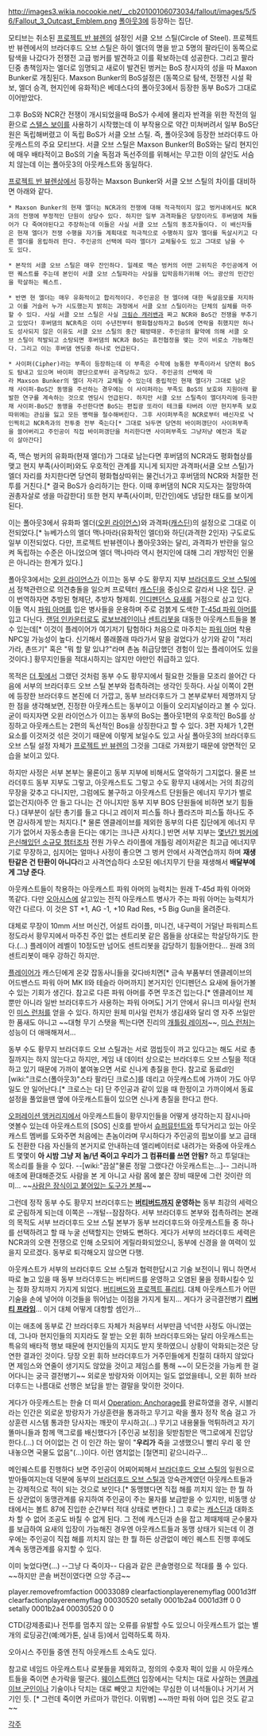 http://images3.wikia.nocookie.net/__cb20100106073034/fallout/images/5/56/Fallout_3_Outcast_Emblem.png
[[폴아웃3]]에 등장하는 집단.

모티브는 취소된 [[프로젝트 반 뷰렌]]의 설정인 서클 오브 스틸(Circle of Steel). 
프로젝트 반 뷰렌에서의 브라더후드 오브 스틸은 하이 엘더의 명을 받고 5명의 팔라딘이 동쪽으로 탐색을 나갔다가 전쟁전 고급 벙커를 발견하고 이를 확보하는데 성공한다. 그리고 팔라딘중 총책임자는 엘더로 임명되고 새로이 발견된 벙커는 BoS 창시자의 성을 따 Maxon Bunker로 개칭된다. Maxson Bunker의 BoS설정은 (동쪽으로 탐색, 전쟁전 시설 확보, 엘더 승격, 현지인에 유화적)은 베데스다의 폴아웃3에서 등장한 동부 BoS가 그대로 이어받았다.

그후 BoS와 NCR간 전쟁이 개시되었을때 BoS가 수세에 몰리자 반격을 위한 작전의 일환으로 [[스텔스 보이]]를 사용하기 시작했는데 이 부작용으로 약간 미쳐버려서 일부 BoS단원은 독립해버렸고 이 독립 BoS가 서클 오브 스틸. 즉, 폴아웃3에 등장한 브라더후드 아웃캐스트의 주요 모티브다.
서클 오브 스틸은 Maxson Bunker의 BoS와는 달리 현지인에 매우 배타적이고 BoS의 기술 독점과 독선주의를 위해서는 무고한 이의 살인도 서슴치 않는데 이는 폴아웃3의 아웃캐스트와 동일하다.

[[프로젝트 반 뷰렌]]상에서 등장하는 Maxson Bunker와 서클 오브 스틸의 차이를 대비하면 아래와 같다.

 * Maxson Bunker의 현재 엘더는 NCR과의 전쟁에 대해 적극적이지 않고 벙커내에서도 NCR과의 전쟁에 부정적인 단원이 상당수 있다. 하지만 일부 과격파들은 당장이라도 후버댐에 쳐들어가 다 죽여야된다고 주장하는데 이들은 사실 서클 오브 스틸의 동조자들이다. 이 배신자들은 현재 엘더가 전쟁 수행을 자기들 계획대로 적극적으로 수행하지 않자 엘더를 독살시키고 다른 엘더를 옹립하려 한다. 주인공의 선택에 따라 엘더가 교체될수도 있고 그대로 남을 수도 있다.

 * 본작의 서클 오브 스틸은 매우 잔인하다. 일례로 맥슨 벙커의 어떤 고위직은 주인공에게 어떤 퀘스트를 주는데 본인이 서클 오브 스틸파라는 사실을 입막음하기위해 어느 광산의 민간인을 학살하는 퀘스트.

 * 반면 현 엘더는 매우 유화적이고 합리적이다. 주인공은 현 엘더에 대한 독살음모를 저지하고 이를 거슬러 누가 시도했는지 밝히는 과정에서 서클 오브 스틸이라는 단체의 실체를 마주할 수 있다. 사실 서클 오브 스틸은 사실 [[크림슨 캐러밴]]과 짜고 NCR와 BoS간 전쟁을 부추기고 있었다! 후버댐의 NCR측은 이미 수년전부터 평화협상하자고 BoS에 연락을 취했지만 하나도 성사되지 않은 이유도 서클 오브 스틸의 중간 훼방때문. 주인공의 활약에 의해 서클 오브 스틸이 적발되고 소탕되면 후버댐의 NCR과 BoS는 휴전협정을 맺는 것이 비로소 가능해진다. 그리고 이는 후버댐 엔딩중 하나로 언급된다. 

 * 사이퍼(Cipher)라는 부족이 등장하는데 이 부족은 수학에 능통한 부족이라서 당연히 BoS도 탐내고 있으며 바이퍼 갱단으로부터 공격당하고 있다. 주인공의 선택에 따라 Maxson Bunker의 엘더 자리가 교체될 수 있는데 중립적인 현재 엘더가 그대로 남은채 사이퍼-BoS간 동맹을 주선하는 경우에는 이 사이퍼라는 부족도 BoS의 보호와 지원아래 활발한 연구를 계속하는 것으로 엔딩시 언급된다. 하지만 서클 오브 스틸측이 엘더자리에 등극한채 사이퍼-BoS간 동맹을 주선한다면 BoS는 편집광 또라이 테크를 타버려 이딴 현지부족 보호따위에는 관심을 잃고 모든 병력을 철수해버린다. 그후 사이퍼부족은 NCR로부터 배신자로 낙인찍히고 NCR측과의 전투중 전부 죽는다[* 그대로 놔두면 당연히 바이퍼갱단이 사이퍼부족을 쓸어버리고 주인공이 직접 바이퍼갱단을 처리한다면 사이퍼부족도 그냥저냥 예전과 똑같이 살아간다]

즉, 맥슨 벙커의 유화파(현재 엘더)가 그대로 남는다면 후버댐의 NCR과도 평화협상를 맺고 현지 부족(사이퍼)와도 우호적인 관계를 지니게 되지만 과격파(서클 오브 스틸)가 엘더 자리를 차지한다면 당연히 평화협상따위는 물건너가고 후버댐의 NCR와 처절한 전투를 거친다.[* 결국 BoS가 승리하기는 한다. 이때 후버댐의 NCR 지도자는 절망하여 권총자살로 생을 마감한다] 또한 현지 부족(사이퍼, 민간인)에도 냉담한 태도를 보이게 된다.

이는 폴아웃3에서 유화파 엘더([[오윈 라이언스]])와 과격파([[캐스딘]])의 설정으로 그대로 이전되었다.[* 뉴베가스의 엘더 맥나마라(유화적인 엘더)와 하딘(과격한 2인자) 구도로도 일부 이전되었다. 다만, 프로젝트 반뷰렌이나 폴아웃3와는 달리, 과격파가 반란을 일으켜 독립하는 수준은 아니었으며 엘더 맥나마라 역시 현지인에 대해 그리 개방적인 인물은 아니라는 한계가 있다.] 



폴아웃3에서는 [[오윈 라이언스]]가 이끄는 동부 수도 황무지 지부 [[브라더후드 오브 스틸]]에서 정책관련으로 의견충돌을 일으켜 프로텍터 [[캐스딘]]을 중심으로 갈라서 나온 집단. 굳이 번역하자면 추방된 형제단, 추방자 형제회. [[인디펜던스 요새]]를 거점으로 삼고 있다. 이들 역시 [[파워 아머]]를 입은 병사들을 운용하며 주로 검붉게 도색한 [[T-45d 파워 아머]]를 입고 다닌다. [[랜덤 인카운터]]로도 [[로보브레인]]이나 [[센트리봇]]을 대동한 아웃캐스트들을 볼 수 있는데[* 이것이 플레이어가 여기저기 탐험하다 처음으로 마주치는 [[파워 아머]] 착용 NPC일 가능성이 높다. 신기해서 쫄래쫄래 따라가서 말을 걸었다가 상기와 같이 "저리 가라, 촌뜨기" 혹은 "뭐 할 말 있냐?"라며 촌놈 취급당했던 경험이 있는 플레이어도 있을 것이다.] 황무지인들을 적대시하지는 않지만 야만인 취급하고 있다.

목적은 [[더 핏]]에서 그랬던 것처럼 동부 수도 황무지에서 필요한 것들을 모조리 쓸어간 다음에 서부의 브라더후드 오브 스틸 본부와 접촉하려는 생각인 듯하다. 사실 이쪽이 2편에 등장한  브라더후드 본진에 더 가깝고, 동부 브라더후드가 그 본부로부터 제명까지 당한 점을 생각해보면, 진정한 아웃캐스트는 동부이고 이들이 오리지널이라고 볼 수 있다. 
굳이 따지자면 오윈 라이언스가 이끄는 동부의 BoS는 폴아웃1편의 우호적인 BoS를 상징하고 아웃캐스트는 2편의 독선적인 Bos을 상징한다고 할 수 있다. 3편 자체가 1,2편 요소를 이것저것 섞은 것이기 때문에 이렇게 보일수도 있고  사실 폴아웃3의 브라더후드 오브 스틸 설정 자체가 [[프로젝트 반 뷰렌]]의 그것을 그대로 가져왔기 때문에 양면적인 모습을 보이고 있다.

하지만 사정은 서부 본부는 물론이고 동부 지부에 비해서도 열악하기 그지없다. 물론 브라더후드 동부 지부도 그렇고, 아웃캐스트도 그렇고 수도 황무지 내에서는 거의 최강의 무장을 갖추고 다니지만, 그럼에도 불구하고 아웃캐스트 단원들은 에너지 무기가 별로 없는건지(아주 안 들고 다니는 건 아니지만 동부 지부 BOS 단원들에 비하면 보기 힘들다.) 대부분이 실탄 총기를 들고 다니고 레이저 피스톨 하나 플라즈마 피스톨 하나도 주면 감사하게 받는 처지다.[* 물론 엔클레이브를 제외한 동부의 다른 집단에게 에너지 무기가 없어서 자동소총을 든다는 얘기는 크나큰 사치다.] 반면 서부 지부는 [[히든 밸리|몇년간 벙커에 은신해있던 소규모 챕터]]조차 전원 가우스 라이플에 개틀링 레이저같은 최고급 에너지무기로 무장하고, 심지어는 얼마나 사정이 좋으면 그 벙커 안에서 사격연습까지 하며 '''재생탄같은 건 탄환이 아니다'''라고 사격연습하다 소모된 에너지무기 탄을 재생해서 '''배달부에게 그냥 준다'''.

아웃캐스트들이 착용하는 아웃캐스트 파워 아머의 능력치는 원래 T-45d 파워 아머와 똑같다. 다만 [[오아시스]]에 살고있는 전직 아웃캐스트 병사가 주는 파워 아머는 능력치가 약간 다르다. 이 것은 ST +1, AG -1, +10 Rad Res, +5 Big Gun을 올려준다.

대체로 무장이 10mm 서브 머신건, 어설트 라이플, 미니건, 내구력이 거덜난 파워피스트 정도라서 황무지에서 마주친 주인 없는 센트리봇 같은 몹들을 상대로는 학살당하기도 한다.(...) 플레이어 레벨이 10정도만 넘어도 센트리봇을 감당하기 힘들어한다... 원래 3의 센트리봇이 매우 강하긴 하지만.

[[플레이어]]가 캐스딘에게 온갖 잡동사니들을 갖다바치면[* 금속 부품부터 엔클레이브의 어드밴스드 파워 아머 MK ll와 테슬라 아머까지] 본거지인 인디펜던스 요새에 들어가볼 수 있는 기회가 생긴다. 참고로 다른 파워 아머를 주면 무조건 입는다.[* 엔클레이브 제뿐만 아니라 일반 브라더후드가 사용하는 파워 아머도] 거기 안에서 유니크 미사일 런처인 [[미스 런처]]를 얻을 수 있다. 하지만 원체 미사일 런처가 생김새와 달리 영 자주 쓰일만한 품새도 아니고 ~~대형 무기 스탯을 찍는다면 진리의 [[개틀링 레이저]]~~, [[미스 런처]]는 성능이 더 애매해져서...

동부 수도 황무지 브라더후드 오브 스틸과는 서로 껌씹듯이 까고 있다고는 해도 서로 총질까지는 하지 않는다고 하지만, 게임 내 데이터 상으로는 브라더후드 오브 스틸을 적대하고 있기 때문에 가까이 붙여놓으면 서로 신나게 총질을 한다. 참고로 동료dl인 [wiki:"크로스(폴아웃3)"스타 팔라딘 크로스]를 데리고 아웃캐스트에 가까이 가도 아무 일도 안 일어난다.[* 크로스는 다] 단 주인공과 같이 있을 때 한정이고 가까이에서 동료 설정을 풀었을땐 옆에 아웃캐스트들이 있으면 신나게 총질을 한다고 한다.


[[오퍼레이션 앵커리지]]에서 아웃캐스트들이 황무지인들을 어떻게 생각하는지 잠시나마 엿볼수 있는데 아웃캐스트의 [SOS] 신호를 받아서 [[슈퍼뮤턴트]]와 투닥거리고 있는 아웃캐스트 멤버를 도와주면 처음에는 촌놈이라며 무시하다가 주인공의 핍보이를 보고 급태도 전환한 다음 자신들의 본거지로 안내하는데 엘리베이터로 내려가는 와중에 아웃캐스트 몇몇이 '''아 시밤 그냥 저 놈/년 죽이고 우리가 그 컴퓨터를 쓰면 안됨?''' 하고 투덜대는 목소리를 들을 수 있다. --[wiki:"끔살"물론 정말 그랬다간 아웃캐스트는...]-- 그러니까 애초에 환대해준것도 사람을 본 게 아니고 사람 몸에 붙은 장비 때문에 그런 것이란 의미... ~~[[시무라 신파치|사람은 장식이고 붙어있는 도구가 본체]]~~

그런데 정작 동부 수도 황무지 브라더후드는 '''[[버티버드]]까지 운영하는''' 동부 최강의 세력으로 군림하게 되는데 이쪽은 --개털--잠잠하다. 서부 브라더후드 본부와 접촉하려는 본래의 목적도 서부 브라더후드 오브 스틸 본부가 동부 브라더후드와 아웃캐스트들 중 하나를 선택하려고 할 때 누굴 선택할지는 안봐도 뻔하다. 게다가 서부의 브라더후드 세력은 NCR과의 오랜 전쟁으로 인해 소모되어 게릴라화되었으니, 동부에 신경을 쓸 여력이 있을지 모르겠다. 동부로 퇴각해오지 않으면 다행.

아웃캐스트가 서부의 브라더후드 오브 스틸과 협력한답시고 기술 보전이니 뭐니 하면서 따로 놀고 있을 때 동부 브라더후드는 버티버드를 운영하고 오염된 물을 정화시킬수 있는 정화 장치까지 가지게 되었다. [[버티버드]]와 [[프로젝트 퓨리티]]. 대체 아웃캐스트가 어떤 기술을 손에 넣어야 이것들을 뛰어넘는 이점을 가지게 될지... 게다가 궁극결전병기 '''[[리버티 프라임]]'''... 이거 대체 어떻게 대항할 셈인가...

이는 애초에 동부로 간 브라더후드 자체가 처음부터 서부만큼 넉넉한 사정도 아니였는데, 그나마 현지인들의 지지라도 잘 받는 오윈 휘하 브라더후드와는 달리 아웃캐스트는 특유의 배타적 행보 때문에 현지인들의 지지도 받지 못하였으니 상황이 악화되는것은 당연한 결과인 것이다. 당장 오윈 휘하 브라더후드가 거주민들에게 친절히 대하지 않았다면 제임스와 연줄이 생기지도 않았을 것이고 제임스를 통해 ~~이 모든것을 가능케 한 걸어다니는 궁극 결전병기~~ 외로운 방랑자와 이어지는 일도 없었을테니, 오윈 휘하 브라더후드는 나름대로 선행은 보답을 받는 결말을 맞이한 것이다.

게다가 아웃캐스트는 한술 더 떠서 [[Operation: Anchorage]]를 완료하였을 경우, 시블리라는 인간은 외로운 방랑자가 가상훈련을 통과하고 무기고 락을 풀자 정작 목숨 걸고 가상훈련 시스템 통과한 당사자는 깨끗이 무시하고(...) 무기고 내용물들 먹튀하려고 자기 똘마니들과 함께 맥그로를 배신했다가 [주인공 보정]을 뒷받침받은 맥그로에게 진압당한다.(...) 더 어이없는 건 이 인간 하는 말이 "'''우리가''' 죽을 고생했으니 빨리 우리 몫 안 내놓으면 국물도 없음"(...)이다. 이런 염치없는 [철면피] 같으니라구...

메인퀘스트를 진행하다 보면 주인공이 어찌어찌해서 [[브라더후드 오브 스틸]]의 일원으로 받아들여지는데 덕분에 동부의 [[브라더후드 오브 스틸]]과 앙숙관계였던 아웃캐스트들과는 강제적으로 적이 되는 것으로 보인다.[* 동맹했다면 직접 해를 끼치지 않는 한 뭘 하든 상관없이 동맹관계를 유지하여 주인공이 주는 물자를 보급받을 수 있지만, 비동맹 상태에서는 볼트 87에 진입한 순간부터 적대 상태로 변한다.] 그 후로는 [[캐스딘]]과 대화조차 할 수 없어 조공도 바칠 수 없게 된다. 그 전에 캐스딘과 손을 잡고 제때제때 군수물자를 보급하여 요새의 입장이 가능해진 경우엔 아웃캐스트들과 동맹 상태가 되는데 이 경우에는 주인공이 직접 해를 끼치지 않는 한 뭘 하든 상관없이 메인 퀘스트 진행 후에도 계속 동맹관계를 유지할 수 있다.

이미 늦었다면(...) --그냥 다 죽이자-- 다음과 같은 콘솔명령으로 적대를 풀 수 있다. ~~하지만 콘솔 버전이였다면 으앙 주금~~

player.removefromfaction 00033089 
clearfactionplayerenemyflag 0001d3ff 
clearfactionplayerenemyflag 00030520 
setally 0001b2a4 0001d3ff 0 0 
setally 0001b2a4 00030520 0 0

CTD(강제종료)나 전투를 멈추지 않는 오류를 유발할 수도 있으니 아웃캐스트가 없는 별개의 로딩공간(예:메가톤, 실내 등)에서 입력하도록 하자.

오아시스 주민들 중엔 전직 아웃캐스트 소속도 있다. 

참고로 네임드 아웃캐스트나 로봇들을 제외하고, 정의의 수호자 퍽이 있을 시 아웃캐스트들을 죽이면 손가락을 떨군다. [[웨이스트랜더]] 입장에서는 닥치는 대로 사살하는 [[엔클레이브 군인]]이나 기술이나 닥치는 대로 빼앗고 치안에는 무심한 이 녀석들이나 거기서 거기인 듯. [* 그런데 죽이면 카르마가 깎인다. 이뭐병] ~~까만 파워 아머 입은 것도 같고~~

[[각주]]
